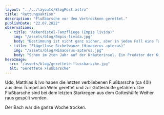 ```yaml
---
layout: "../../layouts/BlogPost.astro"
title: "Rettungsaktion"
description: "Flußbarsche vor dem Vertrocknen gerettet."
publishDate: "22.07.2022"
observations:
  - title: "Ackerdistel-Tanzfliege (Empis livida)"
    img: "/assets/blog/Empis-livida.jpg"
    body: "Bestimmung ist nicht ganz sicher, aber in jedem Fall eine Tanzfliege."
  - title: "Flügellose Sichelwanze (Himacerus apterus)"
    img: "/assets/blog/Himacerus-apterus.jpg"
    body: "Schon im 2ten Jahr auf der Kräuterinsel. Ein Predator der Krautschicht."
heroImage:
  src: "/assets/blog/gerettete-flussbarsche.jpg"
  alt: "Gerettete Flußbarsche"
---
```



Udo, Matthias & Ivo haben die letzten verbliebenen Flußbarsche (ca 40!) aus dem Tümpel am Wehr gerettet
und zur Gotteshülfe gefahren.
Die Flußbarsche sind bei dem letzten Starkregen aus dem Gotteshülfe Weiher raus gespült worden.

Der Bach war die ganze Woche trocken.

<Cards observations={frontmatter.observations} />
